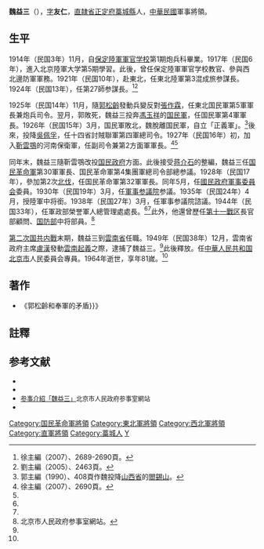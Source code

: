 '''魏益三'''（{{bd|1884年||1964年||catIdx=W魏}}），[[表字|字]]'''友仁'''，[[直隷省|直隷省]][[正定府|正定府]][[藁城縣|藁城縣]]人，[[中華民國|中華民國]]軍事將領。

==生平==
1914年（民国3年）11月，自[[保定陸軍軍官学校|保定陸軍軍官学校]]第1期炮兵科畢業。1917年（民国6年），進入北京陸軍大学第5期學習。此後，曾任保定陸軍軍官学校教官、參與西北邊防軍軍務。1921年（民国10年），赴東北，任東北陸軍第3混成旅参謀長。1924年（民国13年），任第27師参謀長。<ref>徐主編（2007）、2689-2690頁。</ref><ref name=Liu>劉主編（2005）、2463頁。</ref>

1925年（民国14年）11月，隨[[郭松齡|郭松齡]]發動兵變反對[[張作霖|張作霖]]，任東北国民軍第5軍軍長兼炮兵司令。翌月，郭敗死，魏益三投奔[[馮玉祥|馮玉祥]]的[[西北軍|国民軍]]，任国民軍第4軍軍長。1926年（民国15年）3月，国民軍敗北，魏脫離国民軍，自立「正義軍」。<ref>郭主編（1990）、408頁作魏投降[[山西省_(中華民国)|山西省]]的[[閻錫山|閻錫山]]。</ref>後來，投降[[吳佩孚|吳佩孚]]，任十四省討賊聯軍第四軍總司令。1927年（民国16年）初，加入[[靳雲鶚|靳雲鶚]]的河南保衛軍，任副司令兼第2方面軍軍長。<ref name=Xu>徐主編（2007）、2690頁。</ref><ref name=Liu/>

同年末，魏益三隨靳雲鶚改投[[国民政府|国民政府]]方面。此後接受[[蒋介石|蒋介石]]的整編，魏益三任[[国民革命軍|国民革命軍]]第30軍軍長、国民革命軍第4集團軍總司令部總参議。1928年（民国17年），參加第2次[[北伐|北伐]]，任国民革命軍第32軍軍長。同年5月，任[[國民政府軍事委員会|國民政府軍事委員会]]委員。1930年（民国19年）3月，任[[軍事参議院_(中華民国)|軍事参議院]]参議。1935年（民国24年）4月，授陸軍中将銜。1938年（民国27年）3月，任軍事参議院諮議。1944年（民国33年），任軍政部榮誉軍人總管理處處長。<ref name=Xu/><ref name=Liu/>此外，他還曾歷任[[抗日戰争第十一戰区|第十一戰区]]長官部顧問、[[中華民国国防部|国防部]]中将部員。<ref name=can>北京市人民政府参事室網站。</ref>

[[第二次国共内戰|第二次国共内戰]]末期，魏益三到[[雲南省_(中華民国)|雲南省]]任職。1949年（民国38年）12月，雲南省政府主席[[盧漢|盧漢]]發動[[雲南起義|雲南起義]]之際，逮捕了魏益三。<ref name=Liu/>此後釋放。任[[中華人民共和国|中華人民共和国]][[北京市|北京市]]人民委員会專員。1964年逝世，享年81嵗。<ref name=can/>

== 著作 ==
*《郭松齡和奉軍的矛盾}}》

== 註釋 ==
{{reflist}}

== 参考文献 ==
* <span style="font-size:90%;">{{Cite book|author = 徐友春主編|title = 民国人物大辞典 増訂版|year = 2007|publisher = 河北人民出版社|isbn = 978-7-202-03014-1}}</span>
* <span style="font-size:90%;">{{Cite book|author = 劉国銘主編|title = 中国国民党百年人物全書|year = 2005|publisher = 團結出版社|isbn = 7-80214-039-0}}</span>
* <span style="font-size:90%;">[https://web.archive.org/web/20150206184640/http://www.bjcss.gov.cn/fore/csjs/viewcs.asp?cscol=csjs&memid=219 参事介紹「魏益三」]北京市人民政府参事室網站</span>
* <span style="font-size:90%;">{{Cite book|author = 郭卿友主編|title = 中華民国時期軍政職官誌|year = 1990|publisher = 甘肅人民出版社|isbn = 7-226-00582-4}}</span>

{{DEFAULTSORT:Wei魏}}
[[Category:国民革命軍將領|Category:国民革命軍將領]]
[[Category:東北軍將領|Category:東北軍將領]]
[[Category:西北軍將領|Category:西北軍將領]]
[[Category:直軍將領|Category:直軍將領]]
[[Category:藁城人|Category:藁城人]]
[[Category:魏姓|Y]]